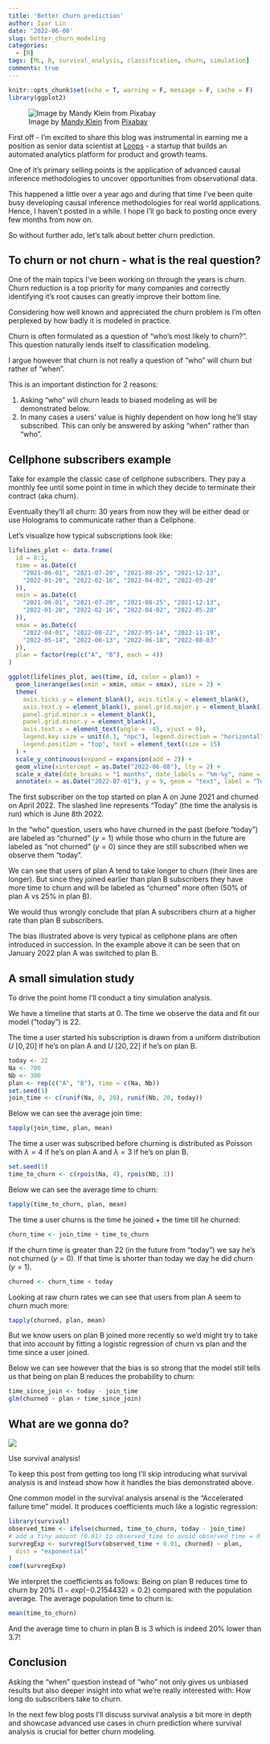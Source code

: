 ```yaml
---
title: 'Better churn prediction'
author: Iyar Lin
date: '2022-06-08'
slug: better_churn_modeling
categories:
  - [R]
tags: [ML, R, survival_analysis, classification, churn, simulation]
comments: true
---
```


```r
knitr::opts_chunk$set(echo = T, warning = F, message = F, cache = F)
library(ggplot2)
```

![Image by <a href="https://pixabay.com/users/igrow-335413/?utm_source=link-attribution&amp;utm_medium=referral&amp;utm_campaign=image&amp;utm_content=392971">Mandy Klein</a> from <a href="https://pixabay.com/?utm_source=link-attribution&amp;utm_medium=referral&amp;utm_campaign=image&amp;utm_content=392971">Pixabay</a>](/post/better_churn_modeling_files/leaky bucket.jpg)

First off - I'm excited to share this blog was instrumental in earning me a position 
as senior data scientist at [Loops](https://getloops.ai/) - a startup that builds 
an automated analytics platform for product and growth teams. 

One of it's primary selling points is the application of advanced causal inference 
methodologies to uncover opportunities from observational data. 

This happened a little over a year ago and during that time I've been quite busy 
developing causal inference methodologies for real world applications. Hence, I
haven't posted in a while. I hope I'll go back to posting once every few months
from now on.

So without further ado, let's talk about better churn prediction.

## To churn or not churn - what is the real question?

One of the main topics I've been working on through the years is churn. Churn reduction 
is a top priority for many companies and correctly identifying it's root causes can 
greatly improve their bottom line.

Considering how well known and appreciated the churn problem is I'm often perplexed by how badly it is modeled in practice. 

Churn is often formulated as a question of "who's most likely to churn?".
This question naturally lends itself to classification modeling.

I argue however that churn is not really a question of "who" will churn but rather of "when".

This is an important distinction for 2 reasons:

1. Asking "who" will churn leads to biased modeling as will be demonstrated below.  
1. In many cases a users' value is highly dependent on how long he'll stay subscribed. 
This can only be answered by asking "when" rather than "who".

## Cellphone subscribers example

Take for example the classic case of cellphone subscribers. They pay a monthly fee 
until some point in time in which they decide to terminate their contract (aka churn).

Eventually they'll all churn: 30 years from now they will be either dead or use 
Holograms to communicate rather than a Cellphone. 

Let's visualize how typical subscriptions look like:

```r
lifelines_plot <- data.frame(
  id = 8:1,
  time = as.Date(c(
    "2021-06-01", "2021-07-20", "2021-08-25", "2021-12-13",
    "2022-01-20", "2022-02-16", "2022-04-02", "2022-05-20"
  )),
  xmin = as.Date(c(
    "2021-06-01", "2021-07-20", "2021-08-25", "2021-12-13",
    "2022-01-20", "2022-02-16", "2022-04-02", "2022-05-20"
  )),
  xmax = as.Date(c(
    "2022-04-01", "2022-08-22", "2022-05-14", "2022-11-19",
    "2022-05-14", "2022-06-13", "2022-06-18", "2022-08-03"
  )),
  plan = factor(rep(c("A", "B"), each = 4))
)

ggplot(lifelines_plot, aes(time, id, color = plan)) +
  geom_linerange(aes(xmin = xmin, xmax = xmax), size = 2) +
  theme(
    axis.ticks.y = element_blank(), axis.title.y = element_blank(),
    axis.text.y = element_blank(), panel.grid.major.y = element_blank(),
    panel.grid.minor.x = element_blank(),
    panel.grid.minor.y = element_blank(),
    axis.text.x = element_text(angle = -45, vjust = 0),
    legend.key.size = unit(0.1, "npc"), legend.direction = "horizontal",
    legend.position = "top", text = element_text(size = 15)
  ) +
  scale_y_continuous(expand = expansion(add = 2)) +
  geom_vline(xintercept = as.Date("2022-06-08"), lty = 2) +
  scale_x_date(date_breaks = "1 months", date_labels = "%m-%y", name = "Month") +
  annotate(x = as.Date("2022-07-01"), y = 9, geom = "text", label = "Today")
```

The first subscriber on the top started on plan A on June 2021 and churned 
on April 2022. The slashed line represents "Today" (the time the analysis is run) 
which is June 8th 2022. 

In the "who" question, users who have churned in the past (before "today") are labeled as "churned" ($y=1$) while those who churn in the future are labeled as "not churned" ($y=0$) since they are still subscribed when we observe them "today".

We can see that users of plan A tend to take longer to churn (their lines are longer). But since they joined earlier than plan B subscribers they have more time to churn 
and will be labeled as "churned" more often (50% of plan A vs 25% in plan B).

We would thus wrongly conclude that plan A subscribers churn at a higher rate than 
plan B subscribers.

The bias illustrated above is very typical as cellphone plans are often introduced 
in succession. In the example above it can be seen that on January 2022 plan 
A was switched to plan B.

## A small simulation study

To drive the point home I'll conduct a tiny simulation analysis.

We have a timeline that starts at 0. The time we observe the data and fit our model ("today") is 22. 

The time a user started his subscription is drawn from a uniform distribution 
$U~[0,20]$ if he's on plan A and $U~[20,22]$ if he's on plan B. 

```r
today <- 22
Na <- 700
Nb <- 300
plan <- rep(c("A", "B"), time = c(Na, Nb))
set.seed(1)
join_time <- c(runif(Na, 0, 20), runif(Nb, 20, today))
```

Below we can see the average join time:

```r
tapply(join_time, plan, mean)
```


The time a user was subscribed before churning is distributed as Poisson 
with $\lambda=4$ if he's on plan A and $\lambda=3$ if he's on plan B. 

```r
set.seed(1)
time_to_churn <- c(rpois(Na, 4), rpois(Nb, 3))
```

Below we can see the average time to churn:

```r
tapply(time_to_churn, plan, mean)
```


The time a user churns is the time he joined + the time till he churned: 

```r
churn_time <- join_time + time_to_churn
```

If the churn time is greater than 22 (in the future from "today") we say he's not churned ($y=0$). 
If that time is shorter than today we day he did churn ($y=1$).

```r
churned <- churn_time < today
```

Looking at raw churn rates we can see that users from plan A seem to churn much
more:

```r
tapply(churned, plan, mean)
```

But we know users on plan B joined more recently so we'd might try to take that
into account by fitting a logistic regression of churn vs plan and the time since a user joined. 

Below we can see however that the bias is so strong that the model still tells us
that being on plan B reduces the probability to churn:

```r
time_since_join <- today - join_time
glm(churned ~ plan + time_since_join)
```

## What are we gonna do?

![](/post/better_churn_modeling_files/jungle book.jpeg)

Use survival analysis!

To keep this post from getting too long I'll skip introducing what survival analysis 
is and instead show how it handles the bias demonstrated above.

One common model in the survival analysis arsenal is the "Accelerated failure time"
model. It produces coefficients much like a logistic regression:

```r
library(survival)
observed_time <- ifelse(churned, time_to_churn, today - join_time)
# add a tiny amount (0.01) to observed_time to avoid observed_time = 0
survregExp <- survreg(Surv(observed_time + 0.01, churned) ~ plan,
  dist = "exponential"
)
coef(survregExp)
```

We interpret the coefficients as follows: Being on plan B reduces time to churn by
20% ($1 - exp(-0.2154432) = 0.2$) compared with the population average. 
The average population time to churn is:

```r
mean(time_to_churn)
```

And the average time to churn in plan B is 3 which is indeed 20% lower than 3.7! 

## Conclusion

Asking the "when" question instead of "who" not only gives us unbiased results 
but also deeper insight into what we're really interested with: How long do
subscribers take to churn.

In the next few blog posts I'll discuss survival analysis a bit more in depth and showcase advanced use cases in churn prediction where survival analysis 
is crucial for better churn modeling.